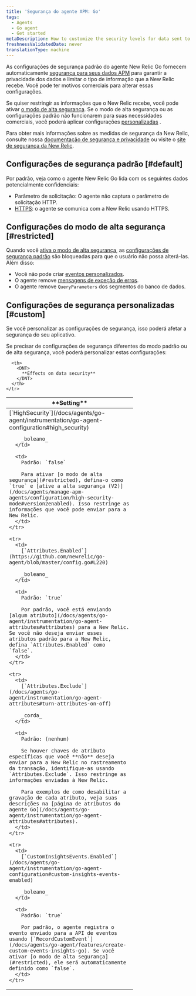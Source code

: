 ```yaml
---
title: 'Segurança do agente APM: Go'
tags:
  - Agents
  - Go agent
  - Get started
metaDescription: How to customize the security levels for data sent to New Relic from your Go app.
freshnessValidatedDate: never
translationType: machine
---
```


As configurações de segurança padrão do agente New Relic Go fornecem automaticamente [segurança para seus dados APM](/docs/using-new-relic/new-relic-security/security/apm-agent-data-security) para garantir a privacidade dos dados e limitar o tipo de informação que a New Relic recebe. Você pode ter motivos comerciais para alterar essas configurações.

Se quiser restringir as informações que o New Relic recebe, você pode ativar [o modo de alta segurança](#restricted). Se o modo de alta segurança ou as configurações padrão não funcionarem para suas necessidades comerciais, você poderá aplicar configurações [personalizadas](#custom) .

Para obter mais informações sobre as medidas de segurança da New Relic, consulte nossa [documentação de segurança e privacidade](/docs/using-new-relic/new-relic-security/security/security-matters-data-privacy-new-relic) ou visite o [site de segurança da New Relic](https://newrelic.com/security).

## Configurações de segurança padrão [#default]

Por padrão, veja como o agente New Relic Go lida com os seguintes dados potencialmente confidenciais:

* Parâmetro de solicitação: O agente não captura o parâmetro de solicitação HTTP.
* [HTTPS](/docs/agents/go-agent/instrumentation/go-agent-configuration#use-tls): o agente se comunica com a New Relic usando HTTPS.

## Configurações do modo de alta segurança [#restricted]

Quando você [ativa o modo de alta segurança](/docs/agents/go-agent/instrumentation/go-agent-configuration#high_security), as [configurações de segurança padrão](#default) são bloqueadas para que o usuário não possa alterá-las. Além disso:

* Você não pode criar [eventos personalizados](/docs/agents/go-agent/features/create-custom-events-insights-go).
* O agente remove [mensagens de exceção de erros](https://github.com/newrelic/go-agent/blob/master/GUIDE.md#error-reporting).
* O agente remove `QueryParameters` dos segmentos do banco de dados.

## Configurações de segurança personalizadas [#custom]

<Callout variant="caution">
  Se você personalizar as configurações de segurança, isso poderá afetar a segurança do seu aplicativo.
</Callout>

Se precisar de configurações de segurança diferentes do modo padrão ou de alta segurança, você poderá personalizar estas configurações:

<table>
  <thead>
    <tr>
      <th width="330px">
        <DNT>
          **Setting**
        </DNT>
      </th>

      <th>
        <DNT>
          **Effects on data security**
        </DNT>
      </th>
    </tr>
  </thead>

  <tbody>
    <tr>
      <td>
        [`HighSecurity`](/docs/agents/go-agent/instrumentation/go-agent-configuration#high_security)

        _boleano_
      </td>

      <td>
        Padrão: `false`

        Para ativar [o modo de alta segurança](#restricted), defina-o como `true` e [ative a alta segurança (V2)](/docs/agents/manage-apm-agents/configuration/high-security-mode#version2enabled). Isso restringe as informações que você pode enviar para a New Relic.
      </td>
    </tr>

    <tr>
      <td>
        [`Attributes.Enabled`](https://github.com/newrelic/go-agent/blob/master/config.go#L220)

        _boleano_
      </td>

      <td>
        Padrão: `true`

        Por padrão, você está enviando [algum atributo](/docs/agents/go-agent/instrumentation/go-agent-attributes#attributes) para a New Relic. Se você não deseja enviar esses atributos padrão para a New Relic, defina `Attributes.Enabled` como `false`.
      </td>
    </tr>

    <tr>
      <td>
        [`Attributes.Exclude`](/docs/agents/go-agent/instrumentation/go-agent-attributes#turn-attributes-on-off)

        _corda_
      </td>

      <td>
        Padrão: (nenhum)

        Se houver chaves de atributo específicas que você **não** deseja enviar para a New Relic no rastreamento da transação, identifique-as usando `Attributes.Exclude`. Isso restringe as informações enviadas à New Relic.

        Para exemplos de como desabilitar a gravação de cada atributo, veja suas descrições na [página de atributos do agente Go](/docs/agents/go-agent/instrumentation/go-agent-attributes#attributes).
      </td>
    </tr>

    <tr>
      <td>
        [`CustomInsightsEvents.Enabled`](/docs/agents/go-agent/instrumentation/go-agent-configuration#custom-insights-events-enabled)

        _boleano_
      </td>

      <td>
        Padrão: `true`

        Por padrão, o agente registra o evento enviado para a API de eventos usando [`RecordCustomEvent`](/docs/agents/go-agent/features/create-custom-events-insights-go). Se você ativar [o modo de alta segurança](#restricted), ele será automaticamente definido como `false`.
      </td>
    </tr>
  </tbody>
</table>
